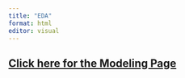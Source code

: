 ```yaml
---
title: "EDA"
format: html
editor: visual
---
```







## [Click here for the Modeling Page](Modeling.html)
